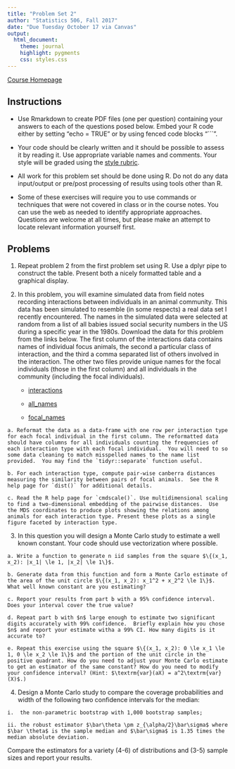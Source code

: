 ```yaml
---
title: "Problem Set 2"
author: "Statistics 506, Fall 2017"
date: "Due Tuesday October 17 via Canvas"
output:
  html_document:
    theme: journal
    highlight: pygments
    css: styles.css
---
```


[Course Homepage](https://jbhender.github.io/Stats506/)

## Instructions

  + Use Rmarkdown to create PDF files (one per question) containing your answers to each of the questions posed below. Embed your R code either by setting
  "echo = TRUE" or by using fenced code blocks "```". 

  + Your code should be clearly written and it should be possible to assess it by reading it. Use appropriate variable names and comments. Your style will be graded using the 
  [style rubric]("./StyleRubric.html").

  + All work for this problem set should be done using R. Do not do any data input/output or pre/post processing of results using tools other than R.

  + Some of these exercises will require you to use commands or techniques that were not covered in class or in the course notes. You can use the web as needed to identify appropriate approaches. Questions are welcome at all times, but please make an attempt to locate relevant information yourself first.

## Problems

  1. Repeat problem 2 from the first problem set using R.  Use a dplyr pipe to construct the table. Present both a nicely formatted table and a graphical display.
  
  2. In this problem, you will examine simulated data from field notes recording interactions between individuals in an animal community. This data has been simulated to resemble (in some respects) a real data set I recently encountered.  The names in the simulated data were selected at random from a list of
all babies issued social security numbers in the US during a specific year in the 1980s.  Download the data for this problem from the links below. The first column of the interactions data contains names of individual focus animals, the second a particular class of interaction, and the third a comma separated list of others involved in the interaction. The other two files provide unique names for the focal individuals (those in the first column) and all individuals in the community (including the focal individuals).


      + [interactions](Stats506_F17_ps2_interactions.csv)

      + [all_names](Stats506_F17_ps2_all_names.csv)
  
      + [focal_names](Stats506_F17_ps2_focal_names.csv)
  
    a. Reformat the data as a data-frame with one row per interaction type for each focal individual in the first column. The reformatted data should have columns for all individuals counting the frequencies of each interaction type with each focal individual.  You will need to so some data cleaning to match misspelled names to the name list provided.  You may find the `tidyr::separate` function useful. 
    
    b. For each interaction type, compute pair-wise canberra distances measuring the similarity between pairs of focal animals.  See the R help page for `dist()` for additional details.

    c. Read the R help page for `cmdscale()`. Use multidimensional scaling to find a two-dimensional embedding of the pairwise distances.  Use the MDS coordinates to produce plots showing the relations among animals for each interaction type. Present these plots as a single figure faceted by interaction type.
    
  3. In this question you will design a Monte Carlo
    study to estimate a well known constant. Your code should use vectorization where possible.  
    
    a. Write a function to generate n iid samples from the square $\{(x_1, x_2): |x_1| \le 1, |x_2| \le 1\}$.
    
    b. Generate data from this function and form a Monte Carlo estimate of the area of the unit circle $\{(x_1, x_2): x_1^2 + x_2^2 \le 1\}$. What well known constant are you estimating?
    
    c. Report your results from part b with a 95% confidence interval. Does your interval cover the true value? 
    
    d. Repeat part b with $n$ large enough to estimate two significant digits accurately with 99% confidence.  Briefly explain how you chose $n$ and report your estimate witha a 99% CI. How many digits is it accurate to?
    
    e. Repeat this exercise using the square $\{(x_1, x_2): 0 \le x_1 \le 1, 0 \le x_2 \le 1\}$ and the portion of the unit circle in the positive quadrant. How do you need to adjust your Monte Carlo estimate to get an estimator of the same constant? How do you need to modify your confidence interval? (Hint: $\textrm{var}(aX) = a^2\textrm{var}(X)$.) 
    
  4.  Design a Monte Carlo study to compare the coverage probabilities and width of the following two confidence intervals for the median:

    i.  the non-parametric bootstrap with 1,000 bootstrap samples;
  
    ii. the robust estimator $\bar\theta \pm z_{\alpha/2}\bar\sigma$ where $\bar \theta$ is the sample median and $\bar\sigma$ is 1.35 times the median absolute deviation. 
  
  Compare the estimators for a variety (4-6) of distributions and (3-5) sample sizes
  and report your results.

